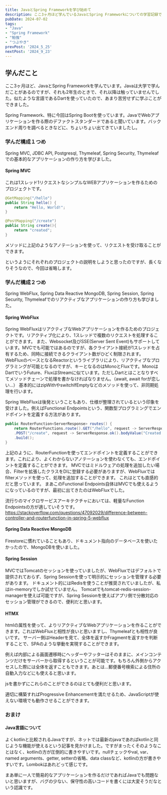```yaml
---
title: JavaとSpring Frameworkを学び始めて
description: ここ3ヶ月ほど学んでいるJavaとSpring Frameworkについての学習記録です。
pubDate: 2024-07-02
tags: 
- "Java"
- "Spring Framework"
- "勉強"
- "つぶやき"
prevPost: '2024_5_25'
nextPost: '2024_9_23'
---
```


## 学んだこと
ここ3ヶ月ほど、JavaとSpring Frameworkを学んでいます。Javaは大学で学んだことがあるのですが、それも2年生のときで、それ以降は触っていませんでした。似たような言語であるDartを使っていたので、あまり苦労せずに学ぶことができました。

Spring Framework、特に今回はSpring Bootを使っています。JavaでWebアプリケーションを作る際のデファクトスタンダードであると聞いています。バックエンド周りを調べるときなどに、ちょいちょい出てきていましたし。

### 学んだ構成１つめ
Spring MVC, JDBC API, Postgresql, Thymeleaf, Spring Security, Thymeleafでの基本的なアプリケーションの作り方を学びました。
#### Spring MVC
これは1スレッド1リクエストなシンプルなWEBアプリケーションを作るためのプロジェクトです。
```java
@GetMapping("/hello")
public String hello() {
    return "Hello, World!";
}

@PostMapping("/create")
public String create(){
    return "created";
}
```
メソッドに上記のようなアノテーションを使って、リクエストを受け取ることができます。

というようにそれぞれのプロジェクトの説明をしようと思ったのですが、長くなりそうなので、今回は省略します。

### 学んだ構成２つめ
Spring WebFlux, Spring Data Reactive MongoDB, Spring Session, Spring Security, Thymeleafでのリアクティブなアプリケーションの作り方も学びました。

#### Spring WebFlux
Spring WebFluxはリアクティブなWebアプリケーションを作るためのプロジェクトです。リアクティブ化により、1スレッドで複数のリクエストを処理することができます。
また、Websocket及びSSE(Server Sent Event)もサポートしています。MVCでも可能ではあるのですが、各クライアント接続が1スレッドを占有するため、同時に接続できるクライアント数がひどく制限されます。
WebFluxのベースとなるReactorというライブラリにより、リアクティブなプログラミングが可能となるのですが、キーとなるのはMonoとFluxです。MonoはDartでいうFuture、FluxはStreamに似ています。ただしDartとはことなりすべてメソッドチェーンで処理を書かなければなりません。（await, await forが恋しい...）
基本的にはzipWithやswitchIfEmptyなどのメソッドを使って、非同期処理を行います。

Spring WebFluxは後発ということもあり、仕様が整理されているという印象を受けました。例えばFunctional Endpointsという、関数型プログラミングでエンドポイントを定義する方法があります。

```java
public RouterFunction<ServerResponse> routes() {
    return RouterFunctions.route().GET("/hello", request -> ServerResponse.ok().bodyValue("Hello, World!"))
    .POST("/create", request -> ServerResponse.ok().bodyValue("Created!")).filter(this::authorize)
    .build();
}
```

上記のように、RouterFunctionを使ってエンドポイントを定義することができます。これにより、よくわからないアノテーションを使わなくても、エンドポイントを定義することができます。
MVCではミドルウェアの処理を追加したい場合、Filterを拡張したクラスをDIに登録する必要がありますが、WebFluxではfilterメソッドを使って、処理を追加することができます。
これはとても直感的だと思っています。
まあこのFunctional Endpoints自体はMVCでも使えるようになっているのですが、最初に出てきたのはWebFluxでした。

流行りのマイクロサービスアーキテクチャにおいては、軽量なFunction Endpointsの方が適していそうです。
https://stackoverflow.com/questions/47092029/difference-between-controller-and-routerfunction-in-spring-5-webflux


#### Spring Data Reactive MongoDB
Firestoreに慣れていることもあり、ドキュメント指向のデータベースを使いたかったので、MongoDBを使いました。

#### Spring Session
MVCではTomcatのセッションを使っていましたが、WebFluxではデフォルトで提供されておらず、Spring Sessionを使って明示的にセッションを管理する必要があります。
ドキュメント的にはRedisを使うことが推奨されていましたが、私はin-memoryでしか試せていません。
Tomcatでもtomcat-redis-session-managerを使えば可能ですが、Spring Sessionを使えばアプリ側で分散対応のセッション管理ができるので、便利だと思います。

#### HTMX
htmlの属性を使って、よりリアクティブなWebアプリケーションを作ることができます。これはWebFluxと相性が良いと思いますし、Thymeleafとも相性が良いです。
サーバー側はHeaderを見て、全体を返すかFragmentを返すかを判断することで、SPAのような挙動を実現することができます。

例えば内部による画面遷移時にヘッダーやフッターはそのままに、メインコンテンツだけをサーバーから取得するということが可能です。もちろん外側からアクセスした際には全体を返すこともできます。あとは...郵便番号検索による住所の自動入力などにも使えると思います。

jsを書かずにこれらのことができるのはとても便利だと思います。

適切に構築すればProgressive Enhancementを満たせるため、JavaScriptが使えない環境でも動作させることができます。

### おまけ
#### Java言語について
よくkotlinと比較されるJavaですが、ネットでは最新のjavaであればkotlinと同じような機能が使えるという記事を見かけました。ですがまったくそのようなことはなく、kotlinの方が圧倒的に書きやすいです。nullチェックやval, var、named arguments、getter, setterの省略、data classなど、kotlinの方が書きやすいです。Lombokはあれどって感じです。

まあ単に一人で簡易的なアプリケーションを作るだけであればJavaでも問題ないと思いますが、バグの少ない、保守性の高いコードを書くには大変そうだなという認識です。